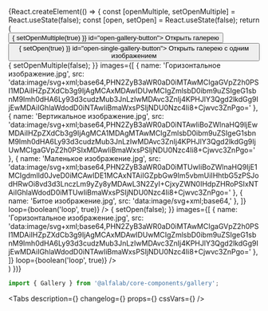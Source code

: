 

<Meta
    title='Компоненты/Gallery'
    component={Gallery}
/>

<!-- Canvas -->

<Story name='Gallery'>
    {React.createElement(() => {
        const [openMultiple, setOpenMultiple] = React.useState(false);
        const [open, setOpen] = React.useState(false);
        return (
            <div style={{ width: '100%', height: 'calc(100vh - 50px)'}}>
                <div style={{margin: '24px'}}>
                    <Button view="primary" onClick={() => { setOpenMultiple(true) }} id="open-gallery-button">
                        Открыть галерею
                    </Button>
                </div>
                <div style={{margin: '24px'}}>
                    <Button view="primary" onClick={() => { setOpen(true) }} id="open-single-gallery-button">
                        Открыть галерею с одним изображением
                    </Button>
                </div>
                <Gallery
                    open={openMultiple}
                    onClose={() => {
                        setOpenMultiple(false);
                    }}
                    images={[
                        {
                            name: 'Горизонтальное изображение.jpg',
                            src: 'data:image/svg+xml;base64,PHN2ZyB3aWR0aD0iMTAwMCIgaGVpZ2h0PSI1MDAiIHZpZXdCb3g9IjAgMCAxMDAwIDUwMCIgZmlsbD0ibm9uZSIgeG1sbnM9Imh0dHA6Ly93d3cudzMub3JnLzIwMDAvc3ZnIj4KPHJlY3Qgd2lkdGg9IjEwMDAiIGhlaWdodD0iNTAwIiBmaWxsPSIjNDU0Nzc4Ii8+Cjwvc3ZnPgo='
                        },
                        {
                            name: 'Вертикальное изображение.jpg',
                            src: 'data:image/svg+xml;base64,PHN2ZyB3aWR0aD0iNTAwIiBoZWlnaHQ9IjEwMDAiIHZpZXdCb3g9IjAgMCA1MDAgMTAwMCIgZmlsbD0ibm9uZSIgeG1sbnM9Imh0dHA6Ly93d3cudzMub3JnLzIwMDAvc3ZnIj4KPHJlY3Qgd2lkdGg9IjUwMCIgaGVpZ2h0PSIxMDAwIiBmaWxsPSIjNDU0Nzc4Ii8+Cjwvc3ZnPgo='
                        },
                        {
                            name: 'Маленькое изображение.jpg',
                            src: 'data:image/svg+xml;base64,PHN2ZyB3aWR0aD0iMTUwIiBoZWlnaHQ9IjE1MCIgdmlld0JveD0iMCAwIDE1MCAxNTAiIGZpbGw9Im5vbmUiIHhtbG5zPSJodHRwOi8vd3d3LnczLm9yZy8yMDAwL3N2ZyI+CjxyZWN0IHdpZHRoPSIxNTAiIGhlaWdodD0iMTUwIiBmaWxsPSIjNDU0Nzc4Ii8+Cjwvc3ZnPgo='
                        },
                        {
                            name: 'Битое изображение.jpg',
                            src: 'data:image/svg+xml;base64,'
                        },
                    ]}
                    loop={boolean('loop', true)}
                />
                <Gallery
                    open={open}
                    onClose={() => {
                        setOpen(false);
                    }}
                    images={[
                        {
                            name: 'Горизонтальное изображение.jpg',
                            src: 'data:image/svg+xml;base64,PHN2ZyB3aWR0aD0iMTAwMCIgaGVpZ2h0PSI1MDAiIHZpZXdCb3g9IjAgMCAxMDAwIDUwMCIgZmlsbD0ibm9uZSIgeG1sbnM9Imh0dHA6Ly93d3cudzMub3JnLzIwMDAvc3ZnIj4KPHJlY3Qgd2lkdGg9IjEwMDAiIGhlaWdodD0iNTAwIiBmaWxsPSIjNDU0Nzc4Ii8+Cjwvc3ZnPgo='
                        },
                    ]}
                    loop={boolean('loop', true)}
                />
            </div>
        )
    })}
</Story>

<!-- Docs -->

<ComponentHeader
    name='Gallery'
    version={version}
    stage={2}
/>

```jsx
import { Gallery } from '@alfalab/core-components/gallery';
```

<Tabs
    description={<Description />}
    changelog={<Changelog />}
    props={<Props of={GalleryTS} />}
    cssVars={<CssVars css={styles} />}
/>
